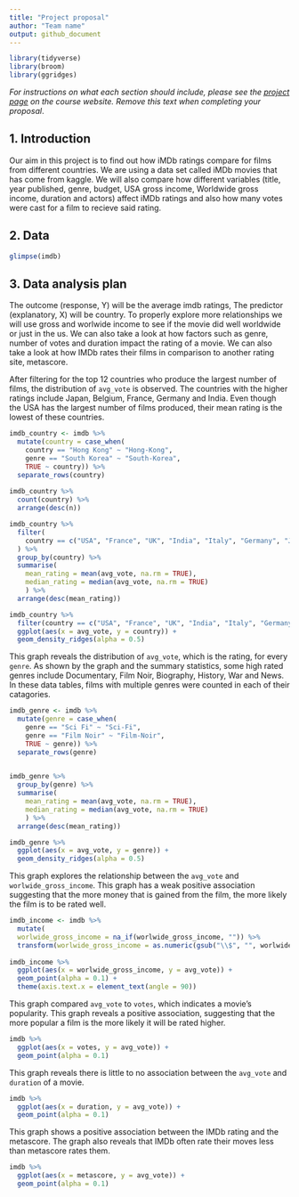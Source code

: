 ```yaml
---
title: "Project proposal"
author: "Team name"
output: github_document
---
```


```r
library(tidyverse)
library(broom)
library(ggridges)
```


*For instructions on what each section should include, please see the [project page](https://idsed.digital/assessments/project/#proposal) on the course website. Remove this text when completing your proposal*.

## 1. Introduction

Our aim in this project is to find out how iMDb ratings compare for films from different countries. We are using a data set called iMDb movies that has come from kaggle. We will also compare how different variables (title, year published, genre, budget, USA gross income, Worldwide gross income, duration and actors) affect iMDb ratings and also how many votes were cast for a film to recieve said rating. 


## 2. Data

```r
glimpse(imdb)
```

## 3. Data analysis plan

The outcome (response, Y) will be the average imdb ratings, The predictor (explanatory, X) will be country. To properly explore more relationships we will use gross and worlwide income to see if the movie did well worldwide or just in the us. We can also take a look at how factors such as genre, number of votes and duration impact the rating of a movie. We can also take a look at how IMDb rates their films in comparison to another rating site, metascore.

After filtering for the top 12 countries who produce the largest number of films, the distribution of `avg_vote` is observed. The countries with the higher ratings include Japan, Belgium, France, Germany and India. Even though the USA has the largest number of films produced, their mean rating is the lowest of these countries.
```r
imdb_country <- imdb %>%
  mutate(country = case_when(
    country == "Hong Kong" ~ "Hong-Kong",
    genre == "South Korea" ~ "South-Korea",
    TRUE ~ country)) %>%
  separate_rows(country)
  
imdb_country %>%
  count(country) %>%
  arrange(desc(n))

imdb_country %>%
  filter(
    country == c("USA", "France", "UK", "India", "Italy", "Germany", "Japan", "Canada", "Spain", "Hong-Kong", "Turkey", "Belgium")
  ) %>%
  group_by(country) %>%
  summarise(
    mean_rating = mean(avg_vote, na.rm = TRUE),
    median_rating = median(avg_vote, na.rm = TRUE)
    ) %>%
  arrange(desc(mean_rating))

imdb_country %>%
  filter(country == c("USA", "France", "UK", "India", "Italy", "Germany", "Japan", "Canada", "Spain", "Hong-Kong", "Turkey", "Belgium")) %>%
  ggplot(aes(x = avg_vote, y = country)) +
  geom_density_ridges(alpha = 0.5)
```

This graph reveals the distribution of `avg_vote`, which is the rating, for every `genre`. As shown by the graph and the summary statistics, some high rated genres include Documentary, Film Noir, Biography, History, War and News. In these data tables, films with multiple genres were counted in each of their catagories.
```r
imdb_genre <- imdb %>%
  mutate(genre = case_when(
    genre == "Sci Fi" ~ "Sci-Fi",
    genre == "Film Noir" ~ "Film-Noir",
    TRUE ~ genre)) %>%
  separate_rows(genre)
  

imdb_genre %>%
  group_by(genre) %>%
  summarise(
    mean_rating = mean(avg_vote, na.rm = TRUE),
    median_rating = median(avg_vote, na.rm = TRUE)
    ) %>%
  arrange(desc(mean_rating))

imdb_genre %>%
  ggplot(aes(x = avg_vote, y = genre)) +
  geom_density_ridges(alpha = 0.5)
```

This graph explores the relationship between the `avg_vote` and `worlwide_gross_income`. This graph has a weak positive association suggesting that the more money that is gained from the film, the more likely the film is to be rated well.
```r
imdb_income <- imdb %>%
  mutate( 
  worlwide_gross_income = na_if(worlwide_gross_income, "")) %>%
  transform(worlwide_gross_income = as.numeric(gsub("\\$", "", worlwide_gross_income)))
   
imdb_income %>%
  ggplot(aes(x = worlwide_gross_income, y = avg_vote)) +
  geom_point(alpha = 0.1) +
  theme(axis.text.x = element_text(angle = 90))
```

This graph compared `avg_vote` to `votes`, which indicates a movie's popularity. This graph reveals a positive association, suggesting that the more popular a film is the more likely it will be rated higher.
```r
imdb %>%
  ggplot(aes(x = votes, y = avg_vote)) +
  geom_point(alpha = 0.1)
```

This graph reveals there is little to no association between the `avg_vote` and `duration` of a movie.
```r
imdb %>%
  ggplot(aes(x = duration, y = avg_vote)) +
  geom_point(alpha = 0.1)
```

This graph shows a positive association between the IMDb rating and the metascore. The graph also reveals that IMDb often rate their moves less than metascore rates them.
```r
imdb %>%
  ggplot(aes(x = metascore, y = avg_vote)) +
  geom_point(alpha = 0.1)
```